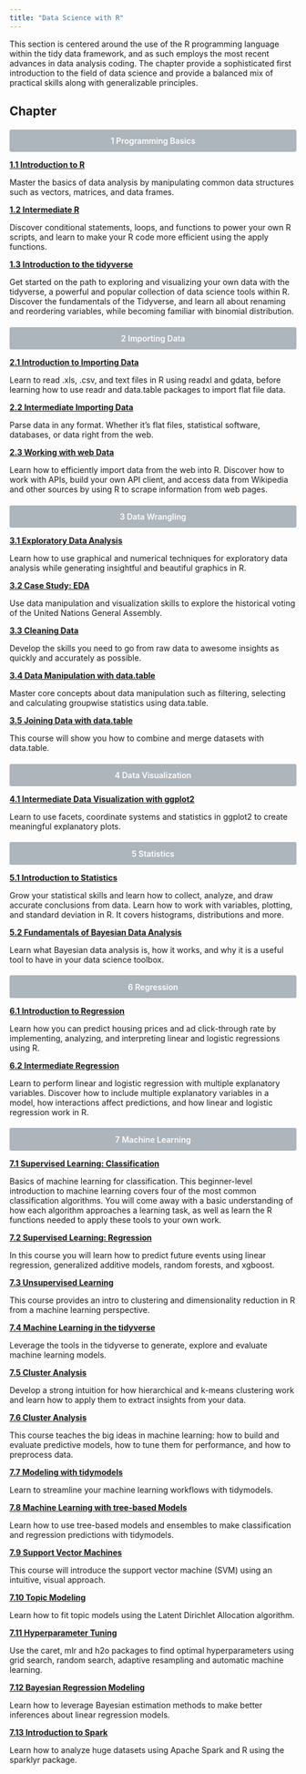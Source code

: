```yaml
---
title: "Data Science with R"
---
```


This section is centered around the use of the R programming language within the tidy data framework, and as such employs the most recent advances in data analysis coding. The chapter provide a sophisticated first introduction to the field of data science and provide a balanced mix of practical skills along with generalizable principles. 

<style>
.layout-example {
    background: #adb5bd;
    color: #fff;
    text-align: center;
    margin-bottom: 1em;
    font-weight: 600;
    padding: 0.8em 0 0.8em 0;
    border-radius: 3px;
}
</style>


## Chapter {.unnumbered .unlisted}

<h4 class="layout-example">1 Programming Basics</h3>

**[1.1 Introduction to R](topics/01_basics/01_programming_beginner/01_programming_beginner.qmd)**

Master the basics of data analysis by manipulating common data structures such as vectors, matrices, and data frames.

**[1.2 Intermediate R](topics/01_basics/02_programming_intermediate/02_programming_intermediate.qmd)**

Discover conditional statements, loops, and functions to power your own R scripts, and learn to make your R code more efficient using the apply functions.

**[1.3 Introduction to the tidyverse](topics/01_basics/03_programming_tidyverse/03_programming_tidyverse.qmd)**

Get started on the path to exploring and visualizing your own data with the tidyverse, a powerful and popular collection of data science tools within R. Discover the fundamentals of the Tidyverse, and learn all about renaming and reordering variables, while becoming familiar with binomial distribution.

<h4 class="layout-example">2 Importing Data</h3>

**[2.1 Introduction to Importing Data](topics/02_importing_data/01_importing_data_beginner/01_importing_data_beginner.qmd)**

Learn to read .xls, .csv, and text files in R using readxl and gdata, before learning how to use readr and data.table packages to import flat file data.

**[2.2 Intermediate Importing Data](topics/02_importing_data/02_importing_data_beginner/02_importing_data_intermediate.qmd)**

Parse data in any format. Whether it's flat files, statistical software, databases, or data right from the web.

**[2.3 Working with web Data](topics/02_importing_data/03_importing_data_beginner/03_working_with_web_data.qmd)**

Learn how to efficiently import data from the web into R. Discover how to work with APIs, build your own API client, and access data from Wikipedia and other sources by using R to scrape information from web pages.

<h4 class="layout-example">3 Data Wrangling</h3>

**[3.1 Exploratory Data Analysis](topics/03_data_wrangling/exploratory_data_analysis_in_r/exploratory_data_analysis_in_r.qmd)**

Learn how to use graphical and numerical techniques for exploratory data analysis while generating insightful and beautiful graphics in R.

**[3.2 Case Study: EDA](topics/03_data_wrangling/case_study_exploratory_data_analysis_in_r/case_study_exploratory_data_analysis_in_r.qmd)**

Use data manipulation and visualization skills to explore the historical voting of the United Nations General Assembly.

**[3.3 Cleaning Data](topics/03_data_wrangling/cleaning_data_in_r/cleaning_data_in_r.qmd)**

Develop the skills you need to go from raw data to awesome insights as quickly and accurately as possible.

**[3.4 Data Manipulation with data.table](topics/03_data_wrangling/data_manipulation_with_datatable/data_manipulation_with_datatable.qmd)**

Master core concepts about data manipulation such as filtering, selecting and calculating groupwise statistics using data.table.

**[3.5 Joining Data with data.table](topics/03_data_wrangling/joining_data_with_datatable/joining_data_with_datatable.qmd)**

This course will show you how to combine and merge datasets with data.table.

<h4 class="layout-example">4 Data Visualization</h3>

**[4.1 Intermediate Data Visualization with ggplot2](topics/04_data_visualization/data_visualization_with_ggplot2_intermediate/datggplot2_intermediate.qmd)**

Learn to use facets, coordinate systems and statistics in ggplot2 to create meaningful explanatory plots.

<h4 class="layout-example">5 Statistics</h3>

**[5.1 Introduction to Statistics](topics/05_statistics/01_statistics_beginner/01_statistics_beginner.qmd)**

Grow your statistical skills and learn how to collect, analyze, and draw accurate conclusions from data. Learn how to work with variables, plotting, and standard deviation in R. It covers histograms, distributions and more.

**[5.2 Fundamentals of Bayesian Data Analysis](topics/05_statistics/02_fundamentals_of_bayesian_data_analysis/02_fundamentals_of_bayesian_data_analysis.qmd)**

Learn what Bayesian data analysis is, how it works, and why it is a useful tool to have in your data science toolbox.

<h4 class="layout-example">6 Regression</h3>

**[6.1 Introduction to Regression](topics/06_regression/01_regression_beginner/01_regression_beginner.qmd)**

Learn how you can predict housing prices and ad click-through rate by implementing, analyzing, and interpreting linear and logistic regressions using R.

**[6.2 Intermediate Regression](topics/06_regression/02_regression_intermediate/02_regression_intermediate.qmd)**

Learn to perform linear and logistic regression with multiple explanatory variables. Discover how to include multiple explanatory variables in a model, how interactions affect predictions, and how linear and logistic regression work in R.

<h4 class="layout-example">7 Machine Learning</h3>

**[7.1 Supervised Learning: Classification](topics/07_machine_learning/01_supervised_learning_classification/01_supervised_learning_classification.qmd)**

Basics of machine learning for classification. This beginner-level introduction to machine learning covers four of the most common classification algorithms. You will come away with a basic understanding of how each algorithm approaches a learning task, as well as learn the R functions needed to apply these tools to your own work.

**[7.2 Supervised Learning: Regression](topics/07_machine_learning/02_supervised_learning_regression/02_supervised_learning_regression.qmd)**

In this course you will learn how to predict future events using linear regression, generalized additive models, random forests, and xgboost.

**[7.3 Unsupervised Learning](topics/07_machine_learning/03_unsupervised_learning/03_unsupervised_learning.qmd)**

This course provides an intro to clustering and dimensionality reduction in R from a machine learning perspective.

**[7.4 Machine Learning in the tidyverse](topics/07_machine_learning/04_machine_learning_in_the_tidyverse/04_machine_learning_in_the_tidyverse.qmd)**

Leverage the tools in the tidyverse to generate, explore and evaluate machine learning models.

**[7.5 Cluster Analysis](topics/07_machine_learning/05_cluster_analysis/05_cluster_analysis.qmd)**

Develop a strong intuition for how hierarchical and k-means clustering work and learn how to apply them to extract insights from your data.

**[7.6 Cluster Analysis](topics/07_machine_learning/06_machine_learning_with_caret/06_machine_learning_with_caret.qmd)**

This course teaches the big ideas in machine learning: how to build and evaluate predictive models, how to tune them for performance, and how to preprocess data.

**[7.7 Modeling with tidymodels](topics/07_machine_learning/07_modeling_with_tidymodels/07_modeling_with_tidymodels.qmd)**

Learn to streamline your machine learning workflows with tidymodels.

**[7.8 Machine Learning with tree-based Models](topics/07_machine_learning/08_machine_learning_with_tree-based_models/08_machine_learning_with_tree-based_models.qmd)**

Learn how to use tree-based models and ensembles to make classification and regression predictions with tidymodels.

**[7.9 Support Vector Machines](topics/07_machine_learning/09_support_vector_machines/09_support_vector_machines.qmd)**

This course will introduce the support vector machine (SVM) using an intuitive, visual approach.

**[7.10 Topic Modeling](topics/07_machine_learning/10_topic_modeling/10_topic_modeling.qmd)**

Learn how to fit topic models using the Latent Dirichlet Allocation algorithm.

**[7.11 Hyperparameter Tuning](topics/07_machine_learning/11_hyperparameter_tuning/11_hyperparameter_tuning.qmd)**

Use the caret, mlr and h2o packages to find optimal hyperparameters using grid search, random search, adaptive resampling and automatic machine learning.

**[7.12 Bayesian Regression Modeling](topics/07_machine_learning/12_bayesian_regression_modeling_with_rstanarm/12_bayesian_regression_modeling_with_rstanarm.qmd)**

Learn how to leverage Bayesian estimation methods to make better inferences about linear regression models.

**[7.13 Introduction to Spark](topics/07_machine_learning/13_spark_with_sparklyr_in_R/13_spark_with_sparklyr_in_R.qmd)**

Learn how to analyze huge datasets using Apache Spark and R using the sparklyr package.